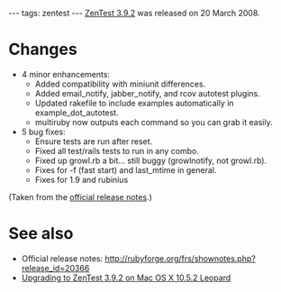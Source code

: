 ---
tags: zentest
---
[[ZenTest 3.9.2]] was released on 20 March 2008.

= Changes =

* 4 minor enhancements:
** Added compatibility with miniunit differences.
** Added email_notify, jabber_notify, and rcov autotest plugins.
** Updated rakefile to include examples automatically in example_dot_autotest.
** multiruby now outputs each command so you can grab it easily.
* 5 bug fixes:
** Ensure tests are run after reset.
** Fixed all test/rails tests to run in any combo.
** Fixed up growl.rb a bit... still buggy (growlnotify, not growl.rb).
** Fixes for -f (fast start) and last_mtime in general.
** Fixes for 1.9 and rubinius

(Taken from the [http://rubyforge.org/frs/shownotes.php?release_id=20366 official release notes].)

= See also =

* Official release notes: http://rubyforge.org/frs/shownotes.php?release_id=20366
* [[Upgrading to ZenTest 3.9.2 on Mac OS X 10.5.2 Leopard]]
